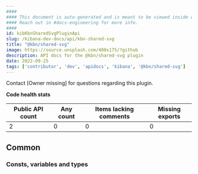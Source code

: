 ```yaml
---
####
#### This document is auto-generated and is meant to be viewed inside our experimental, new docs system.
#### Reach out in #docs-engineering for more info.
####
id: kibKbnSharedSvgPluginApi
slug: /kibana-dev-docs/api/kbn-shared-svg
title: "@kbn/shared-svg"
image: https://source.unsplash.com/400x175/?github
description: API docs for the @kbn/shared-svg plugin
date: 2022-09-25
tags: ['contributor', 'dev', 'apidocs', 'kibana', '@kbn/shared-svg']
---
```




Contact [Owner missing] for questions regarding this plugin.

**Code health stats**

| Public API count  | Any count | Items lacking comments | Missing exports |
|-------------------|-----------|------------------------|-----------------|
| 2 | 0 | 0 | 0 |

## Common

### Consts, variables and types
<DocDefinitionList data={kbnSharedSvgObj.common.misc}/>

